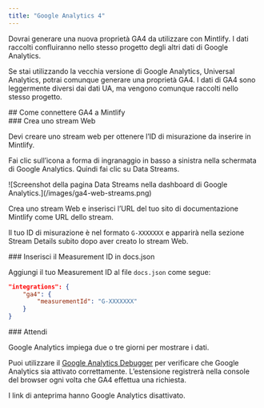 ```yaml
---
title: "Google Analytics 4"
---
```


Dovrai generare una nuova proprietà <Tooltip tip="Google Analytics 4">GA4</Tooltip> da utilizzare con Mintlify. I dati raccolti confluiranno nello stesso progetto degli altri dati di Google Analytics.

Se stai utilizzando la vecchia versione di Google Analytics, Universal Analytics, potrai comunque generare una proprietà <Tooltip tip="Google Analytics 4">GA4</Tooltip>. I dati di <Tooltip tip="Google Analytics 4">GA4</Tooltip> sono leggermente diversi dai dati UA, ma vengono comunque raccolti nello stesso progetto.

<div id="how-to-connect-ga4-to-mintlify">
  ## Come connettere GA4 a Mintlify
</div>

<div id="create-a-web-stream">
  ### Crea uno stream Web
</div>

Devi creare uno stream web per ottenere l’ID di misurazione da inserire in Mintlify.

Fai clic sull’icona a forma di ingranaggio in basso a sinistra nella schermata di Google Analytics. Quindi fai clic su Data Streams.

<Frame>![Screenshot della pagina Data Streams nella dashboard di Google Analytics.](/images/ga4-web-streams.png)</Frame>

Crea uno stream Web e inserisci l’URL del tuo sito di documentazione Mintlify come URL dello stream.

Il tuo ID di misurazione è nel formato `G-XXXXXXX` e apparirà nella sezione Stream Details subito dopo aver creato lo stream Web.

<div id="put-measurement-id-in-docsjson">
  ### Inserisci il Measurement ID in docs.json
</div>

Aggiungi il tuo Measurement ID al file `docs.json` come segue:

```json docs.json
"integrations": {
    "ga4": {
        "measurementId": "G-XXXXXXX"
    }
}
```

<div id="wait">
  ### Attendi
</div>

Google Analytics impiega due o tre giorni per mostrare i dati.

Puoi utilizzare il [Google Analytics Debugger](https://chrome.google.com/webstore/detail/google-analytics-debugger/jnkmfdileelhofjcijamephohjechhna?hl=en) per verificare che Google Analytics sia attivato correttamente. L’estensione registrerà nella console del browser ogni volta che GA4 effettua una richiesta.

<Note>

I link di anteprima hanno Google Analytics disattivato.

</Note>